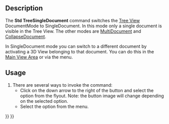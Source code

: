 <languages/>
<translate>

<!--T:1-->
{{Docnav
|[[Std_TreeRecordSelection|TreeRecordSelection]]
|[[Std_TreeMultiDocument|TreeMultiDocument]]
|[[Std_View_Menu|Std View Menu]]
|IconL=Std_TreeRecordSelection.svg
|IconR=Std_TreeMultiDocument.svg
|IconC=Freecad.svg
}}

<!--T:2-->
{{GuiCommand
|Name=Std TreeSingleDocument
|MenuLocation=View → Tree View Actions → Single document
|Workbenches=All
|Version=0.19
|SeeAlso=[[Std_TreeMultiDocument|Std TreeMultiDocument]], [[Std_TreeCollapseDocument|Std TreeCollapseDocument]]
}}

==Description== <!--T:3-->

<!--T:4-->
The '''Std TreeSingleDocument''' command switches the [[Tree_View|Tree View]] DocumentMode to SingleDocument. In this mode only a single document is visible in the Tree View. The other modes are [[Std_TreeMultiDocument|MultiDocument]] and [[Std_TreeCollapseDocument|CollapseDocument]].

<!--T:5-->
In SingleDocument mode you can switch to a different document by activating a 3D View belonging to that document. You can do this in the [[Main_View_Area|Main View Area]] or via the {{MenuCommand|Windows}} menu.

==Usage== <!--T:6-->

<!--T:7-->
# There are several ways to invoke the command:
#* Click on the down arrow to the right of the {{Button|[[Image:Std_TreeSyncView.svg|16px]]}} button and select the {{MenuCommand|Single document}} option from the flyout. Note: the button image will change depending on the selected option.
#* Select the {{MenuCommand|View → Tree View Actions → Single document}} option from the menu.


<!--T:10-->
{{Docnav
|[[Std_TreeRecordSelection|TreeRecordSelection]]
|[[Std_TreeMultiDocument|TreeMultiDocument]]
|[[Std_View_Menu|Std View Menu]]
|IconL=Std_TreeRecordSelection.svg
|IconR=Std_TreeMultiDocument.svg
|IconC=Freecad.svg
}}

</translate>
{{Std_Base_navi{{#translation:}}}}
{{Userdocnavi{{#translation:}}}}